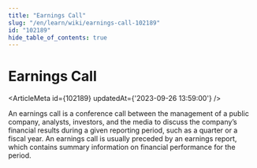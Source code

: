 ```yaml
---
title: "Earnings Call"
slug: "/en/learn/wiki/earnings-call-102189"
id: "102189"
hide_table_of_contents: true
---
```



# Earnings Call

<ArticleMeta id={102189} updatedAt={'2023-09-26 13:59:00'} />
<div className='border-solid border-b border-t-0 my-4 border-[var(--ifm-color-gray-300)]' />

An earnings call is a conference call between the management of a public company, analysts, investors, and the media to discuss the company’s financial results during a given reporting period, such as a quarter or a fiscal year. An earnings call is usually preceded by an earnings report, which contains summary information on financial performance for the period.
